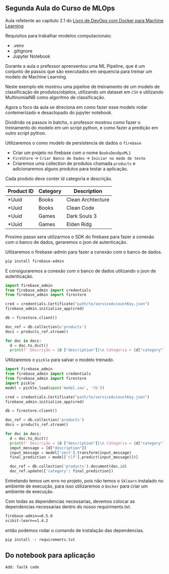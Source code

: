 
## Segunda Aula do Curso de MLOps

Aula refetente ao capitulo 2.1 do
[Livro de DevOps com Docker para Machine Learning](https://aurimrv.gitbook.io/pratica-devops-com-docker-para-machine-learning/id-2-desenvolvimento/2-1-do-notebook-para-aplicacao-parte-1)

Requisitos para trabalhar modelos computacionais:

- .venv
- .gitignore
- Jupyter Notebook

Durante a aula o prefessor aprensentou uma ML Pipeline, que é um conjunto de passos que são executados em sequencia para
treinar um modelo de Machine Learning.

Neste exemplo ele mostrou uma pipeline de treinamento de um modelo de classificação de produtos/objetos, utilizando um
dataset em `CSV` e utilizando MultinomialNB como algoritmo de classificação.

Agora o foco da aula se direciona em como fazer esse modelo rodar conteinerizado e desaclopado do jupyter notebook.

Dividindo os passos in batchs, o professor mostrou como fazer o treinamento do modelo em um script python, e como fazer
a predição em outro script python.

Utilizaremos o como modelo de persistencia de dados o `firebase`

- Criar um projeto no firebase com o nome `BooksDevOpsML1`
- `FireStore` -> `Criar Banco de Dados` -> `Iniciar no modo de teste`
- Criaremos uma collection de produtos chamada `products` e adicionaremos alguns produtos para testar a aplicação.

Cada produto deve conter id categoria e descrição.

| Product ID | Category | Description       |
| ---------- | -------- | ----------------- |
| \*Uuid     | Books    | Clean Archtecture |
| \*Uuid     | Books    | Clean Code        |
| \*Uuid     | Games    | Dark Souls 3      |
| \*Uuid     | Games    | Elden Ridg        |

Proximo passo sera utilizarmos o SDK do firebase para fazer a conexão com o banco de dados, geraremos o json de
autenticação.

Utilzaremos o firebase-admin para fazer a conexão com o banco de dados.

```bash
pip install firebase-admin
```

E consiguraremos a conexão com o banco de dados utilizando o json de autenticação.

```python
import firebase_admin
from firebase_admin import credentials
from firebase_admin import firestore

cred = credentials.Certificate("path/to/serviceAccountKey.json")
firebase_admin.initialize_app(cred)

db = firestore.client()

doc_ref = db.collection(u'products')
docs = products_ref.stream()

for doc in docs:
  d = doc.to_dict()
  print(f' Descrição = {d ["description"]}\n Categoria = {d["category"]}')
```

Utilizaremos o `pickle` para salvar o modelo treinado.

```python
import firebase_admin
from firebase_admin import credentials
from firebase_admin import firestore
import pickle
model = pickle.load(open('model.sav', 'rb'))

cred = credentials.Certificate("path/to/serviceAccountKey.json")
firebase_admin.initialize_app(cred)

db = firestore.client()

doc_ref = db.collection('products')
docs = products_ref.stream()

for doc in docs:
  d = doc.to_dict()
  print(f' Descrição = {d ["description"]}\n Categoria = {d["category"]}')
  imput_message = [d["description"]]
  input_message = model['vect'].transform(input_message)
  final_prediction = model['clf'].predict(input_message)[0]

  doc_ref = db.collection('products').document(doc.id)
  doc_ref.update({'category': final_prediction})
```

Entretando temos um erro no projeto, pois não temos o `Sklearn` instalado no ambiente de execução, para isso
utilizaremos o `Docker` para criar um ambiente de execução.

Com todas as dependencias necessarias, devemos colocar as dependencias necessarias dentro do nosso requiriments.txt.

```requiriments.txt
firebase-admin==6.5.0
scikit-learn==1.4.2
```

então podemos rodar o comando de instalação das dependencias.

```bash
pip install -r requirements.txt
```

## Do notebook para aplicação

```
Add: faslk code
```
